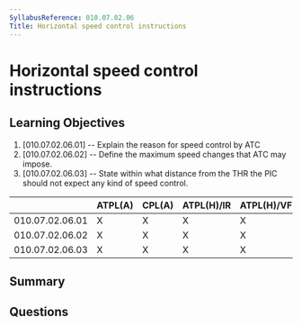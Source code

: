 ```yaml
---
SyllabusReference: 010.07.02.06
Title: Horizontal speed control instructions
---
```


# Horizontal speed control instructions

## Learning Objectives

1. [010.07.02.06.01] -- Explain the reason for speed control by ATC
2. [010.07.02.06.02] -- Define the maximum speed changes that ATC may impose.
3. [010.07.02.06.03] -- State within what distance from the THR the PIC should
   not expect any kind of speed control.

|                 | ATPL(A) | CPL(A) | ATPL(H)/IR | ATPL(H)/VFR | CPL(H) | IR  | CBIR(A) |
| --------------- | ------- | ------ | ---------- | ----------- | ------ | --- | ------- |
| 010.07.02.06.01 | X       | X      | X          | X           | X      | X   | X       |
| 010.07.02.06.02 | X       | X      | X          | X           | X      | X   | X       |
| 010.07.02.06.03 | X       | X      | X          | X           | X      | X   | X       |

## Summary

## Questions
